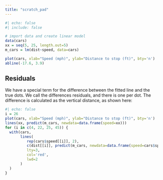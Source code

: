 ```yaml
---
title: "scratch_pad"
---
```





```r
#| echo: false
#| include: false

# import data and create linear model
data(cars)
xx = seq(5, 25, length.out=5)
m_cars = lm(dist~speed, data=cars)
```

```r
plot(cars, xlab="Speed (mph)", ylab="Distance to stop (ft)", bty='n')
abline(-17.6, 3.9)
```

## Residuals
We have a special term for the difference between the fitted line and the true dots. We call the differences residuals, and there is one per dot. The difference is calculated as the vertical distance, as shown here:

```r
#| echo: false
i = 26
plot(cars, xlab="Speed (mph)", ylab="Distance to stop (ft)", bty='n')
lines(xx, predict(m_cars, newdata=data.frame(speed=xx)))
for (i in c(4, 22, 25, 45)) {
  with(cars,
       lines(
          rep(cars$speed[[i]], 2),
          c(dist[[i]], predict(m_cars, newdata=data.frame(speed=cars$speed[[i]]))),
          lty=3,
          col='red',
          lwd=2
       )
  )
}
```
